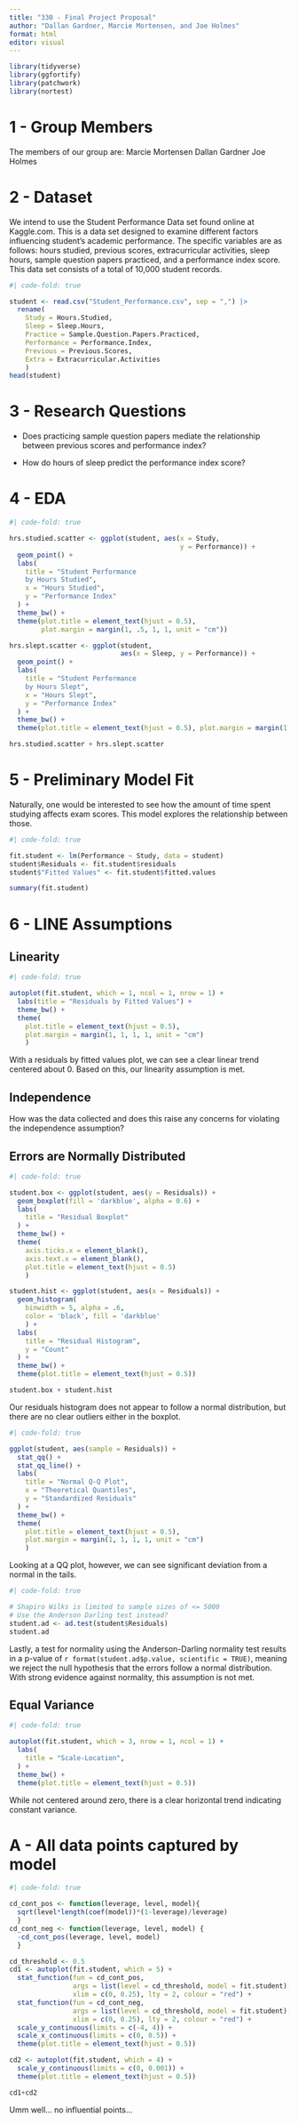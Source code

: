 ```yaml
---
title: "330 - Final Project Proposal"
author: "Dallan Gardner, Marcie Mortensen, and Joe Holmes"
format: html
editor: visual
---
```


```r
library(tidyverse)
library(ggfortify)
library(patchwork)
library(nortest)
```

# 1 - Group Members

The members of our group are: Marcie Mortensen Dallan Gardner Joe Holmes

# 2 - Dataset

We intend to use the Student Performance Data set found online at Kaggle.com. This is a data set designed to examine different factors influencing student's academic performance. The specific variables are as follows: hours studied, previous scores, extracurricular activities, sleep hours, sample question papers practiced, and a performance index score. This data set consists of a total of 10,000 student records.

```r
#| code-fold: true

student <- read.csv("Student_Performance.csv", sep = ",") |>
  rename(
    Study = Hours.Studied,
    Sleep = Sleep.Hours,
    Practice = Sample.Question.Papers.Practiced,
    Performance = Performance.Index,
    Previous = Previous.Scores,
    Extra = Extracurricular.Activities
    )
head(student)
```

# 3 - Research Questions

-   Does practicing sample question papers mediate the relationship between previous scores and performance index?

-   How do hours of sleep predict the performance index score?

# 4 - EDA

```r
#| code-fold: true

hrs.studied.scatter <- ggplot(student, aes(x = Study, 
                                           y = Performance)) +
  geom_point() +
  labs(
    title = "Student Performance 
    by Hours Studied",
    x = "Hours Studied",
    y = "Performance Index"
  ) +
  theme_bw() +
  theme(plot.title = element_text(hjust = 0.5), 
        plot.margin = margin(1, .5, 1, 1, unit = "cm"))

hrs.slept.scatter <- ggplot(student, 
                            aes(x = Sleep, y = Performance)) +
  geom_point() +
  labs(
    title = "Student Performance 
    by Hours Slept",
    x = "Hours Slept",
    y = "Performance Index"
  ) +
  theme_bw() +
  theme(plot.title = element_text(hjust = 0.5), plot.margin = margin(1, 1, 1, .5, unit = "cm"))

hrs.studied.scatter + hrs.slept.scatter
```

# 5 - Preliminary Model Fit

Naturally, one would be interested to see how the amount of time spent studying affects exam scores. This model explores the relationship between those. <!-- Idk put something more. -->

```r
#| code-fold: true

fit.student <- lm(Performance ~ Study, data = student)
student$Residuals <- fit.student$residuals
student$"Fitted Values" <- fit.student$fitted.values

summary(fit.student)
```

# 6 - LINE Assumptions

## Linearity

```r
#| code-fold: true

autoplot(fit.student, which = 1, ncol = 1, nrow = 1) +
  labs(title = "Residuals by Fitted Values") +
  theme_bw() +
  theme(
    plot.title = element_text(hjust = 0.5), 
    plot.margin = margin(1, 1, 1, 1, unit = "cm")
    )
```

With a residuals by fitted values plot, we can see a clear linear trend centered about 0. Based on this, our linearity assumption is met.

## Independence

How was the data collected and does this raise any concerns for violating the independence assumption?

## Errors are Normally Distributed

```r
#| code-fold: true

student.box <- ggplot(student, aes(y = Residuals)) +
  geom_boxplot(fill = 'darkblue', alpha = 0.6) +
  labs(
    title = "Residual Boxplot"
  ) +
  theme_bw() +
  theme(
    axis.ticks.x = element_blank(),
    axis.text.x = element_blank(),
    plot.title = element_text(hjust = 0.5)
    )

student.hist <- ggplot(student, aes(x = Residuals)) +
  geom_histogram(
    binwidth = 5, alpha = .6, 
    color = 'black', fill = 'darkblue'
    ) +
  labs(
    title = "Residual Histogram",
    y = "Count"
  ) +
  theme_bw() +
  theme(plot.title = element_text(hjust = 0.5))

student.box + student.hist
```

Our residuals histogram does not appear to follow a normal distribution, but there are no clear outliers either in the boxplot.

```r
#| code-fold: true

ggplot(student, aes(sample = Residuals)) +
  stat_qq() +
  stat_qq_line() +
  labs(
    title = "Normal Q-Q Plot",
    x = "Theoretical Quantiles",
    y = "Standardized Residuals"
  ) +
  theme_bw() +
  theme(
    plot.title = element_text(hjust = 0.5), 
    plot.margin = margin(1, 1, 1, 1, unit = "cm")
    )
```

Looking at a QQ plot, however, we can see significant deviation from a normal in the tails.

```r
#| code-fold: true

# Shapiro Wilks is limited to sample sizes of <= 5000
# Use the Anderson Darling test instead?
student.ad <- ad.test(student$Residuals)
student.ad
```

Lastly, a test for normality using the Anderson-Darling normality test results in a p-value of `r format(student.ad$p.value, scientific = TRUE)`, meaning we reject the null hypothesis that the errors follow a normal distribution. With strong evidence against normality, this assumption is not met.

## Equal Variance

```r
#| code-fold: true

autoplot(fit.student, which = 3, nrow = 1, ncol = 1) +
  labs(
    title = "Scale-Location",
  ) +
  theme_bw() +
  theme(plot.title = element_text(hjust = 0.5))
```

While not centered around zero, there is a clear horizontal trend indicating constant variance.

# A - All data points captured by model

```r
#| code-fold: true

cd_cont_pos <- function(leverage, level, model){
  sqrt(level*length(coef(model))*(1-leverage)/leverage)
  }
cd_cont_neg <- function(leverage, level, model) {
  -cd_cont_pos(leverage, level, model)
  }

cd_threshold <- 0.5
cd1 <- autoplot(fit.student, which = 5) +
  stat_function(fun = cd_cont_pos,
                args = list(level = cd_threshold, model = fit.student),
                xlim = c(0, 0.25), lty = 2, colour = "red") +
  stat_function(fun = cd_cont_neg,
                args = list(level = cd_threshold, model = fit.student),
                xlim = c(0, 0.25), lty = 2, colour = "red") +
  scale_y_continuous(limits = c(-4, 4)) +
  scale_x_continuous(limits = c(0, 0.5)) +
  theme(plot.title = element_text(hjust = 0.5))

cd2 <- autoplot(fit.student, which = 4) +
  scale_y_continuous(limits = c(0, 0.001)) +
  theme(plot.title = element_text(hjust = 0.5))

cd1+cd2
```

Umm well... no influential points...
